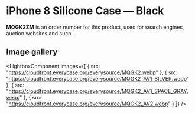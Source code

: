 
# iPhone 8 Silicone Case — Black

<Callout type='info' emoji='👉🏻'>**MQGK2ZM** is an order number for this product, used for search engines, auction websites and such.</Callout>

## Image gallery

<LightboxComponent
    images={[
      {
        src: "https://cloudfront.everycase.org/everysource/MQGK2.webp"
      },
      {
        src: "https://cloudfront.everycase.org/everysource/MQGK2_AV1_SILVER.webp"
      },
      {
        src: "https://cloudfront.everycase.org/everysource/MQGK2_AV1_SPACE_GRAY.webp"
      },
      {
        src: "https://cloudfront.everycase.org/everysource/MQGK2_AV2.webp"
      }
    ]}
  />
